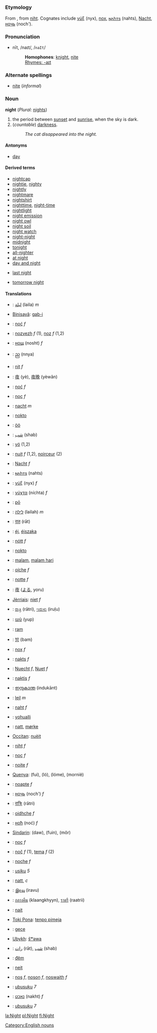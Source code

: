 =={{en}}==
[[Category:English nouns]]
===Etymology===
From {{enm}}, from {{ang}} [[niht]]. Cognates include {{grc}} [[νύξ]] (nyx), {{la}} [[nox]], {{got}} [[𐌽𐌰𐌷𐍄𐍃]] (nahts), {{de}} [[Nacht]], {{ru}} [[ночь]] (noch').
===Pronunciation===
*nīt, /naɪt/, /<tt>naIt</tt>/
*:'''Homophones''': [[knight]], [[nite]]
*:[[Rhymes:English:-aɪt|Rhymes: -aɪt]]

===Alternate spellings===
*[[nite]] (''informal'')

===Noun===
'''night''' (''Plural:'' [[nights]])

#the period between [[sunset]] and [[sunrise]], when the sky is dark.
#(''countable'') [[darkness]].
#:''The cat disappeared into the night.''

====Antonyms====
*[[day]]

====Derived terms====
*[[nightcap]]
*[[nightie]], [[nighty]]
*[[nightly]]
*[[nightmare]]
*[[nightshirt]]
*[[nighttime]], [[night-time]]
*[[nightlight]]
*[[night emission]]
*[[night owl]]
*[[night soil]]
*[[night watch]]
*[[night-night]]
*[[midnight]]
*[[tonight]]
*[[all-nighter]]
*[[at night]]
*[[day and night]]
<!--*[[Friday night]]-->
*[[last night]]
<!--*[[Monday night]]-->
<!--*[[Saturday night]]-->
<!--*[[Sunday night]]-->
<!--*[[Thursday night]]-->
*[[tomorrow night]]
<!--*[[Tuesday night]]-->
<!--*[[Wednesday night]]-->
<!--*[[yesterday night]]-->

====Translations====
*{{ar}}: [[ليلة]] (laila) ''m''
*[[Binisayâ]]: [[gab-i]]
*{{bs}}: [[noć]] ''f''
*{{br}}: [[nozvezh]] ''f'' (1), [[noz]] ''f'' (1,2)
*{{bg}}: [[нощ]] (nosht) ''f''
*{{my}}: [[ည]] (nnya)
*{{ca}}: [[nit]] ''f''
*{{zh}}: [[夜]] (yè), [[夜晚]] (yèwǎn)
*{{hr}}: [[noć]] ''f''
*{{cs}}: [[noc]] ''f''
*{{nl}}: [[nacht]] ''m''
*{{eo}}: [[nokto]]
*{{et}}: [[öö]]
*{{fa}}: [[شب]] (shab)
*{{fi}}: [[yö]] (1,2)
*{{fr}}: [[nuit]] ''f'' (1,2), [[noirceur]] (2)
*{{de}}: [[Nacht]] ''f''
*{{got}}: [[𐌽𐌰𐌷𐍄𐍃]] (nahts)
*{{grc}}: [[νύξ]] (nyx) ''f''
*{{el}}: [[νύχτα]] (níchta) ''f''
*{{haw}}: [[pō]]
*{{he}}: [[לילה]] (lailah) ''m''
*{{hi}}: [[रात]] (rāt)
*{{hu}}: [[éj]], [[éjszaka]]
*{{is}}: [[nótt]] ''f''
*{{io}}: [[nokto]]
*{{id}}: [[malam]], [[malam hari]]
*{{ga}}: [[oíche]] ''f''
*{{it}}: [[notte]] ''f''
*{{ja}}: [[夜]] ([[よる]], yoru)
*[[Jèrriais]]:  [[niet]] ''f''
*{{kn}}: [[ರಾತ್ರಿ]] (rātri), [[ಇರುಳು]] (iruḷu)
*{{km}}: [[យប់]] (yup)
*{{tlh}}: [[ram]]
*{{ko}}: [[밤]] (bam)
*{{la}}: [[nox]] ''f''
*{{lv}}: [[nakts]] ''f''
*{{lb}}: [[Nuecht]] ''f'', [[Nuet]] ''f''
*{{lt}}: [[naktis]] ''f''
*{{ml}}: [[ഇന്ദുകാന്ത]] (indukānt)
*{{mt}}: [[lejl]] ''m''
*{{gmh}}: [[naht]] ''f''
*{{nah}}: [[yohualli]]
*{{no}}: [[natt]], [[mørke]]
*[[Occitan]]: [[nuèit]]
*{{ang}}: [[niht]] ''f''
*{{pl}}: [[noc]] ''f''
*{{pt}}: [[noite]] ''f''
*[[Quenya]]: (fui), (ló), (lóme), (mornië)
*{{ro}}: [[noapte]] ''f''
*{{ru}}: [[ночь]] (noch') ''f''
*{{sa}}: [[रात्रिः]] (rātri)
*{{gd}}: [[oidhche]] ''f''
*{{sr}}: [[ноћ]] (noć) ''f''
*[[Sindarin]]: (daw), (fuin), (môr)
*{{sk}}: [[noc]] ''f''
*{{sl}}: [[noč]] ''f'' (1), [[tema]] ''f'' (2)
*{{es}}: [[noche]] ''f''
*{{sw}}: [[usiku]] ''5''
*{{sv}}: [[natt]], ''c''
*{{ta}}: [[இரவு]] (iravu)
*{{th}}: [[กลางคืน]] (klaangkhyyn), [[ราตรี]] (raatrii)
*{{tpi}}: [[nait]]
*[[Toki Pona]]: [[tenpo pimeja]]
*{{tr}}: [[gece]]
*[[Ubykh]]: [[ŝʷəwa]]
*{{ur}}: [[رات]] (rāt), [[شب]] (shab)
*{{vi}}: [[đêm]]
*{{vo}}: [[neit]]
*{{cy}}: [[nos]] ''f'', [[noson]] ''f'', [[noswaith]] ''f''
*{{xh}}: [[ubusuku]] ''7''
*{{yi}}: [[נאַכט]] (nakht) ''f''
*{{zu}}: [[ubusuku]] ''7''

[[la:Night]]
[[pl:Night]]
[[fi:Night]]